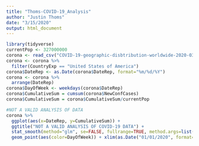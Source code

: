 ```yaml
---
title: "Thoms-COVID-19_Analysis"
author: "Justin Thoms"
date: "3/15/2020"
output: html_document
---
```


```r
library(tidyverse)
currentPop <- 327000000
corona <- read_csv("COVID-19-geographic-disbtribution-worldwide-2020-03-14_1.csv")
corona <- corona %>%
  filter(CountryExp == "United States of America")
corona$DateRep <- as.Date(corona$DateRep, format="%m/%d/%Y")
corona <- corona %>%
  arrange(DateRep)
corona$DayOfWeek <- weekdays(corona$DateRep)
corona$CumulativeSum = cumsum(corona$NewConfCases)
corona$CumulativeSum = corona$CumulativeSum/currentPop

#NOT A VALID ANALYSIS OF DATA
corona %>%
  ggplot(aes(x=DateRep, y=CumulativeSum)) +
  ggtitle("NOT A VALID ANALYSIS OF COVID-19 DATA") + 
  stat_smooth(method="glm", se=FALSE, fullrange=TRUE, method.args=list(family=binomial)) + 
  geom_point(aes(color=DayOfWeek)) + xlim(as.Date("01/01/2020", format="%m/%d/%Y"), as.Date("06/01/2020", format="%m/%d/%Y") )
```
